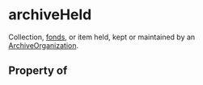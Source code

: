 # archiveHeld

Collection, <a href="https://en.wikipedia.org/wiki/Fonds">fonds</a>, or item held, kept or maintained by an <a class="localLink" href="/ArchiveOrganization">ArchiveOrganization</a>.

## Property of



